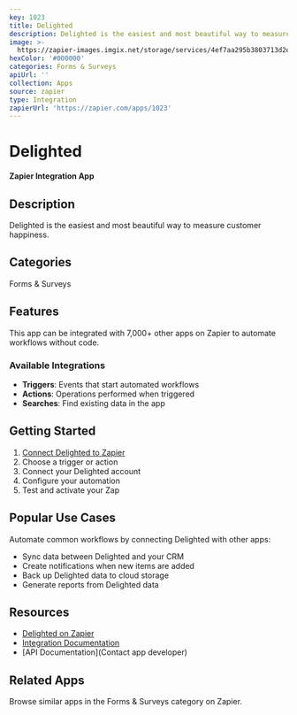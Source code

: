 ```yaml
---
key: 1023
title: Delighted
description: Delighted is the easiest and most beautiful way to measure customer happiness.
image: >-
  https://zapier-images.imgix.net/storage/services/4ef7aa295b3803713d2e5456e0132856.png?auto=format%2Ccompress&ixlib=python-3.0.0&q=50
hexColor: '#000000'
categories: Forms & Surveys
apiUrl: ''
collection: Apps
source: zapier
type: Integration
zapierUrl: 'https://zapier.com/apps/1023'
---
```

# Delighted

**Zapier Integration App**

## Description

Delighted is the easiest and most beautiful way to measure customer happiness.

## Categories

Forms & Surveys

## Features

This app can be integrated with 7,000+ other apps on Zapier to automate workflows without code.

### Available Integrations

- **Triggers**: Events that start automated workflows
- **Actions**: Operations performed when triggered
- **Searches**: Find existing data in the app

## Getting Started

1. [Connect Delighted to Zapier](https://zapier.com/apps/1023)
2. Choose a trigger or action
3. Connect your Delighted account
4. Configure your automation
5. Test and activate your Zap

## Popular Use Cases

Automate common workflows by connecting Delighted with other apps:

- Sync data between Delighted and your CRM
- Create notifications when new items are added
- Back up Delighted data to cloud storage
- Generate reports from Delighted data

## Resources

- [Delighted on Zapier](https://zapier.com/apps/1023)
- [Integration Documentation](https://zapier.com/apps/1023/integrations)
- [API Documentation](Contact app developer)

## Related Apps

Browse similar apps in the Forms & Surveys category on Zapier.
